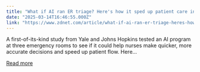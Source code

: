 ```yaml
---
title: "What if AI ran ER triage? Here's how it sped up patient care in real-world tests"
date: "2025-03-14T16:46:55.000Z"
link: "https://www.zdnet.com/article/what-if-ai-ran-er-triage-heres-how-it-sped-up-patient-care-in-real-world-tests/"
---
```


A first-of-its-kind study from Yale and Johns Hopkins tested an AI program at three emergency rooms to see if it could help nurses make quicker, more accurate decisions and speed up patient flow. Here...

[Read more](https://www.zdnet.com/article/what-if-ai-ran-er-triage-heres-how-it-sped-up-patient-care-in-real-world-tests/)
